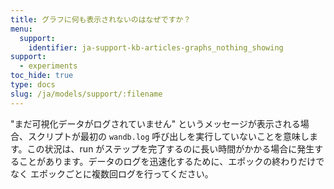 ```yaml
---
title: グラフに何も表示されないのはなぜですか？
menu:
  support:
    identifier: ja-support-kb-articles-graphs_nothing_showing
support:
  - experiments
toc_hide: true
type: docs
slug: /ja/models/support/:filename
---
```

"まだ可視化データがログされていません" というメッセージが表示される場合、スクリプトが最初の `wandb.log` 呼び出しを実行していないことを意味します。この状況は、run がステップを完了するのに長い時間がかかる場合に発生することがあります。データのログを迅速化するために、エポックの終わりだけでなく エポックごとに複数回ログを行ってください。